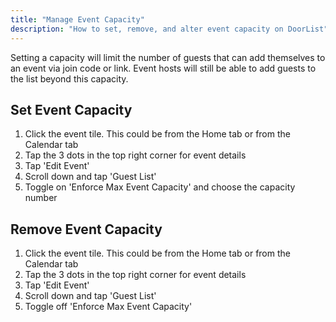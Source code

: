 --- 
title: "Manage Event Capacity"
description: "How to set, remove, and alter event capacity on DoorList"
---
Setting a capacity will limit the number of guests that can add themselves to an event via join code or link. Event hosts will still be able to add guests to the list beyond this capacity.

## Set Event Capacity
1. Click the event tile. This could be from the Home tab or from the Calendar tab
2. Tap the 3 dots in the top right corner for event details
3. Tap 'Edit Event'
4. Scroll down and tap 'Guest List'
5. Toggle on 'Enforce Max Event Capacity' and choose the capacity number

## Remove Event Capacity
1. Click the event tile. This could be from the Home tab or from the Calendar tab
2. Tap the 3 dots in the top right corner for event details
3. Tap 'Edit Event'
4. Scroll down and tap 'Guest List'
5. Toggle off 'Enforce Max Event Capacity'
